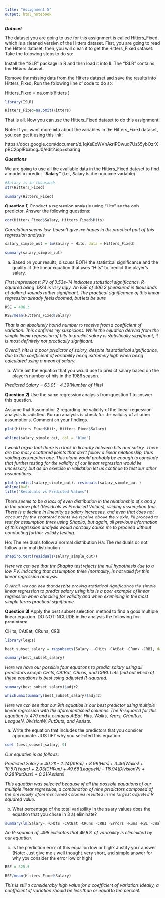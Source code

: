 ```yaml
---
title: "Assignment 5"
output: html_notebook
---
```


___Dataset___

The dataset you are going to use for this assignment is called Hitters_Fixed, which is a cleaned version of the Hitters dataset. First, you are going to read the Hitters dataset; then, you will clean it to get the Hitters_Fixed dataset. Take the following steps to do so:

Install the “ISLR” package in R and then load it into R. 
The “ISLR” contains the Hitters dataset.

Remove the missing data from the Hitters dataset and save the results into Hitters_Fixed. Run the following line of code to do so:

Hitters_Fixed = na.omit(Hitters )

```r
library(ISLR)
```

```r
Hitters_Fixed=na.omit(Hitters)
```

That is all. Now you can use the Hitters_Fixed dataset to do this assignment!

Note: If you want more info about the variables in the Hitters_Fixed dataset, you can get it using this link:

https://docs.google.com/document/d/1qKeEoWVnAkrlPDwuq7Uz65ybOzrXpBC2pplRbabcgJ0/edit?usp=sharing

___Questions___

We are going to use all the available data in the Hitters_Fixed dataset to find a model to predict __"Salary"__ (i.e., Salary is the outcome variable)

```r
#Salary is in thousands
str(Hitters_Fixed)
```

```r
summary(Hitters_Fixed)
```

__Question 1)__ Conduct a regression analysis using “Hits” as the only predictor. Answer the following questions:

```r
cor(Hitters_Fixed$Salary, Hitters_Fixed$Hits) 
```

_Correlation seems low. Doesn’t give me hopes in the practical part of this regression analysis_

```r
salary_simple_out = lm(Salary ~ Hits, data = Hitters_Fixed)

summary(salary_simple_out)
```

a. Based on your results, discuss BOTH the statistical significance and the quality of the linear equation that uses “Hits” to predict the player’s salary.

_First Impressions: PV of 8.53e-14 indicates statistical significance. R-squared being .1924 is very ugly. An RSE of 406.2 (measured in thousands of dollars) sounds rather significant. The practical significance of this linear regression already feels doomed, but lets be sure_

```r
RSE = 406.2

RSE/mean(Hitters_Fixed$Salary)
```

_That is an absolutely horrid number to receive from a coefficient of variation. This confirms my suspicions. While the equation derived from the simple linear regression of hits to predict salary is statistically significant, it is most definitely not practically significant._

_Overall, hits is a poor predictor of salary, despite its statistical significance, due to the coefficient of variability being extremely high when being calculated using a mean of salary._

b. Write out the equation that you would use to predict salary based on the player’s number of hits in the 1986 season.

_Predicted Salary = 63.05 - 4.39(Number of Hits)_

__Question 2)__ Use the same regression analysis from question 1 to answer this question.

Assume that Assumption 2 regarding the validity of the linear regression analysis is satisfied. Run an analysis to check for the validity of all other assumptions. Comment on your findings.

```r
plot(Hitters_Fixed$Hits, Hitters_Fixed$Salary)

abline(salary_simple_out, col = "blue")
```

_I would argue that there is a lack in linearity between hits and salary. There are too many scattered points that don’t follow a linear relationship, thus voiding assumption one. This alone would probably be enough to conclude that further testing for the validity of our linear regression would be uncessary, but as an exercise in validation let us continue to test our other assumptions._

```r
plot(predict(salary_simple_out), residuals(salary_simple_out))
abline(h=0)
title("Residuals vs Predicted Values")
```

_There seems to be a lack of even distribution in the relationship of x and y in the above plot (Residuals vs Predicted Values), voiding assumption four. There is a decline in linearity as salary increases, and even that does not account for the scattered points we receive above the x axis. I’ll proceed to test for assumption three using Shapiro, but again, all previous information of this regression analysis would normally cause me to proceed without conducting further validity testing._

Ho: The residuals follow a normal distribution Ha: The residuals do not follow a normal distribution

```r
shapiro.test(residuals(salary_simple_out))
```

_Here we can see that the Shapiro test rejects the null hypothesis due to a low PV. Indicating that assumption three (normality) is not valid for this linear regression analysis._

_Overall, we can see that despite proving statistical significance the simple linear regression to predict salary using hits is a poor example of linear regression when checking for validity and when examining in the most simple terms practical signifiance._

__Question 3)__ Apply the best subset selection method to find a good multiple linear equation. DO NOT INCLUDE in the analysis the following four predictors:

CHits, CAtBat, CRuns, CRBI

```r
library(leaps)
```

```r
best_subset_salary = regsubsets(Salary~.-CHits -CAtBat -CRuns -CRBI, data = Hitters_Fixed, nvmax = length(Hitters_Fixed) - 5)

summary(best_subset_salary)
```

_Here we have our possible four equations to predict salary using all predictors except: CHits, CAtBat, CRuns, and CRBI. Lets find out which of these equations is best using adjusted R-squared._

```r
summary(best_subset_salary)$adjr2
```

```r
which.max(summary(best_subset_salary)$adjr2)
```

_Here we can see that our 9th equation is our best predictor using multiple linear regression with the aforementioned columns. The R-squared for this equation is .479 and it contains AtBat, Hits, Walks, Years, CHmRun, LeagueN, DivisionW, PutOuts, and Assists._

a. Write the equation that includes the predictors that you consider appropriate. JUSTIFY why you selected this equation.

```r
coef (best_subset_salary, 9)
```

_Our equation is as follows:_

_Predicted Salary = 40.28 - 2.24(AtBat) + 8.99(Hits) + 3.46(Walks) + 10.57(Years) + 2.03(CHRun) + 49.66(LeagueN) - 115.94(DivisionW) + 0.28(PutOuts) + 0.21(Assists)_

_This equation was selected because of all the possible equations of our multiple linear regression, a combination of nine predictors composed of the previously aforementioned columns resulted in the largest adjusted R-squared value._

b. What percentage of the total variability in the salary values does the equation that you chose in 3 a) eliminate?

```r
summary(lm(Salary~.-CHits -CAtBat -CRuns -CRBI -Errors -Runs -RBI -CWalks -NewLeague, data = Hitters_Fixed))
```

_An R-squared of .498 indicates that 49.8% of variability is eliminated by our equation._

c. Is the prediction error of this equation low or high? Justify your answer (Note: Just give me a well thought, very short, and simple answer for why you consider the error low or high)

```r
RSE = 325.9

RSE/mean(Hitters_Fixed$Salary)
```

_This is still a considerably high value for a coefficient of variation. Ideally, a coefficient of variation should be less than or equal to ten percent._